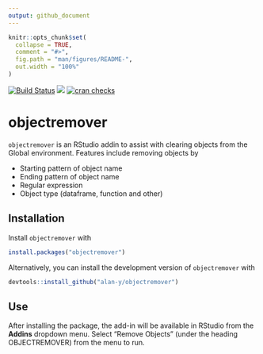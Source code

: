 ```yaml
---
output: github_document
---
```


<!-- README.md is generated from README.Rmd. Please edit that file -->

```r
knitr::opts_chunk$set(
  collapse = TRUE,
  comment = "#>",
  fig.path = "man/figures/README-",
  out.width = "100%"
)
```
[![Build Status](https://travis-ci.org/alan-y/objectremover.svg?branch=master)](https://travis-ci.org/alan-y/objectremover)
[![](https://cranlogs.r-pkg.org/badges/objectremover)](https://cran.r-project.org/package=objectremover)
[![cran checks](https://cranchecks.info/badges/summary/objectremover)](https://cran.r-project.org/web/checks/check_results_objectremover.html)

# objectremover

`objectremover` is an RStudio addin to assist with clearing objects from the Global environment. Features include removing objects by

* Starting pattern of object name
* Ending pattern of object name
* Regular expression
* Object type (dataframe, function and other)

## Installation
Install `objectremover` with

```r
install.packages("objectremover")
```

Alternatively, you can install the development version of `objectremover` with

```r
devtools::install_github("alan-y/objectremover")
```

## Use

After installing the package, the add-in will be available in RStudio from the **Addins** dropdown menu. Select "Remove Objects" (under the heading OBJECTREMOVER) from the menu to run.

